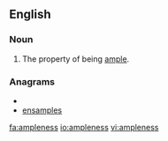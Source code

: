 ==English==

===Noun===
{{en-noun|-}}

#The property of being [[ample]].

===Anagrams===
* {{alphagram|aeelmnpss}}
* [[ensamples#English|ensamples]]


[[fa:ampleness]]
[[io:ampleness]]
[[vi:ampleness]]